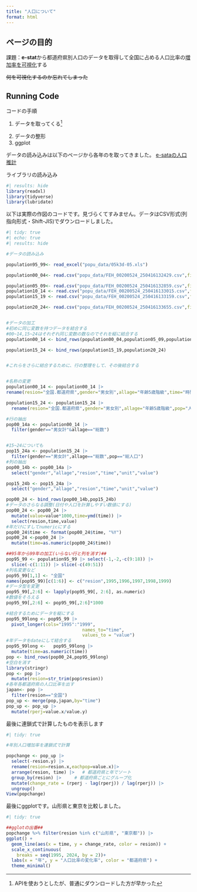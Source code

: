 ```yaml
---
title: "人口について"
format: html
---
```


## ページの目的
課題：**e-stat**から都道府県別人口のデータを取得して全国に占める人口比率の<u>増加率を可視化</u>する

~~何を可視化するのか忘れてしまった~~

## Running Code
コードの手順

1. データを取ってくる[^foot1]

[^foot1]:APIを使おうとしたが、普通にダウンロードした方が早かった

2. データの整形
3. ggplot

データの読み込みは以下のページから各年のを取ってきました。
[e-sataの人口推計](https://www.e-stat.go.jp/stat-search/files?page=1&layout=datalist&toukei=00200524&tstat=000000090001&cycle=7&tclass1=000001011679&tclass2val=0)

ライブラリの読み込み
```r
#| results: hide
library(readxl)
library(tidyverse)
library(lubridate)
```

以下は実際の作図のコードです。見づらくてすみません。データはCSV形式(列指向形式・Shift-JIS)でダウンロードしました。

```r
#| tidy: true
#| echo: true
#| results: hide

#データの読み込み

population95_99<- read_excel("popu_data/05k3d-05.xls")

population00_04<- read.csv("popu_data/FEH_00200524_250416132429.csv",fileEncoding = "Shift_JIS")

population05_09<- read.csv("popu_data/FEH_00200524_250416132859.csv",fileEncoding = "Shift_JIS")
population10_14 <- read.csv("popu_data/FEH_00200524_250416133015.csv",fileEncoding = "Shift_JIS")
population15_19 <- read.csv("popu_data/FEH_00200524_250416133159.csv",fileEncoding = "Shift_JIS")

population20_24<- read.csv("popu_data/FEH_00200524_250416133655.csv",fileEncoding = "Shift_JIS")


#データの加工
#初めに同じ変数を持つデータを結合する
#00~14,15~24はそれぞれ同じ変数の数なのでそれを縦に結合する
population00_14 <- bind_rows(population00_04,population05_09,population10_14)

population15_24 <- bind_rows(population15_19,population20_24)


#これらをさらに結合するために、行の整理をして、その後結合する


#名称の変更
population00_14 <- population00_14 |> 
rename(resion="全国.都道府県",gender="男女別",allage="年齢5歳階級",time="時間軸.年月日現在.")

population15_24 <- population15_24 |> 
  rename(resion="全国.都道府県",gender="男女別",allage="年齢5歳階級",pop="人口",time="時間軸.年月日現在.")

#行の抽出
pop00_14a <- population00_14 |>
  filter(gender=="男女計"&allage=="総数")


#15~24についても
pop15_24a <- population15_24 |>
  filter(gender=="男女計",allage=="総数",pop=="総人口")
#列の抽出
pop00_14b <- pop00_14a |> 
  select("gender","allage","resion","time","unit","value")

pop15_24b <- pop15_24a |> 
  select("gender","allage","resion","time","unit","value")

pop00_24 <- bind_rows(pop00_14b,pop15_24b)
#データのさらなる調整(日付や人口を計算しやすい数値にする)
pop00_24 <- pop00_24 |> 
  mutate(value=value*1000,time=ymd(time)) |> 
  select(resion,time,value) 
#年だけにすしてnumericにする
pop00_24$time <- format(pop00_24$time, "%Y") 
pop00_24 <-pop00_24 |> 
  mutate(time=as.numeric(pop00_24$time))

##95年から99年の加工(いらない行と列を消す)##
pop95_99 <- population95_99 |> select(-1,-2,-c(9:18)) |> 
  slice(-c(1:11)) |> slice(-c(49:51))
#列名変更など
pop95_99[1,1] <- "全国" 
names(pop95_99)[c(1:6)] <- c("resion",1995,1996,1997,1998,1999)
#データ型を変更
pop95_99[,2:6] <- lapply(pop95_99[, 2:6], as.numeric)
#数値をそろえる
pop95_99[,2:6] <- pop95_99[,2:6]*1000 

#結合するためにデータを縦にする
pop95_99long <- pop95_99 |> 
  pivot_longer(cols="1995":"1999",
                             names_to="time",
                             values_to = "value")
#年データをdateにして結合する
pop95_99long <-   pop95_99long |> 
  mutate(time=as.numeric(time))
pop <- bind_rows(pop00_24,pop95_99long)
#空白を消す
library(stringr)
pop <- pop |> 
  mutate(resion=str_trim(pop$resion))
#各年各都道府県の人口比率を出す
japan<- pop |> 
  filter(resion=="全国")
pop_up <- merge(pop,japan,by="time")
pop_up <- pop_up |> 
  mutate(rperj=value.x/value.y)
```
最後に連鎖式で計算したものを表示します

```R
#| tidy: true

#年別人口増加率を連鎖式で計算

popchange <- pop_up |> 
  select(-resion.y) |> 
  rename(resion=resion.x,eachpop=value.x)|> 
  arrange(resion, time) |>   # 都道府県と年でソート
  group_by(resion) |>     # 都道府県ごとにグループ化
  mutate(change_rate = (rperj - lag(rperj)) / lag(rperj)) |> 
  ungroup() 
View(popchange)
```
最後にggplotです。山形県と東京を比較しました。
```R
#| tidy: true

##gglotの出番##
popchange %>% filter(resion %in% c("山形県", "東京都")) |> 
ggplot() +
  geom_line(aes(x = time, y = change_rate, color = resion)) +
  scale_x_continuous(
    breaks = seq(1995, 2024, by = 2))+
  labs(x = "年", y = "人口比率の変化率", color = "都道府県") +
  theme_minimal()
```
